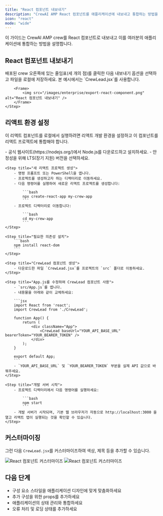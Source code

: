 ```yaml
---
title: "React 컴포넌트 내보내기"
description: "CrewAI AMP React 컴포넌트를 애플리케이션에 내보내고 통합하는 방법을 알아보세요"
icon: "react"
mode: "wide"
---
```


이 가이드는 CrewAI AMP crew를 React 컴포넌트로 내보내고 이를 여러분의 애플리케이션에 통합하는 방법을 설명합니다.

## React 컴포넌트 내보내기

<Steps>
    <Step title="컴포넌트 내보내기">
        배포된 crew 오른쪽에 있는 줄임표(세 개의 점)를 클릭한 다음 내보내기 옵션을 선택하고 파일을 로컬에 저장하세요. 본 예시에서는 `CrewLead.jsx`를 사용합니다.

        <Frame>
            <img src="/images/enterprise/export-react-component.png" alt="React 컴포넌트 내보내기" />
        </Frame>
    </Step>
</Steps>

## 리액트 환경 설정

이 리액트 컴포넌트를 로컬에서 실행하려면 리액트 개발 환경을 설정하고 이 컴포넌트를 리액트 프로젝트에 통합해야 합니다.

<Steps>
    <Step title="Node.js 설치">
        - 공식 웹사이트(https://nodejs.org/)에서 Node.js를 다운로드하고 설치하세요.
        - 안정성을 위해 LTS(장기 지원) 버전을 선택하세요.
    </Step>

    <Step title="새 리액트 프로젝트 생성">
        - 명령 프롬프트 또는 PowerShell을 엽니다.
        - 프로젝트를 생성하고자 하는 디렉터리로 이동하세요.
        - 다음 명령어를 실행하여 새로운 리액트 프로젝트를 생성합니다:

            ```bash
            npx create-react-app my-crew-app
            ```
        - 프로젝트 디렉터리로 이동합니다:
        
            ```bash
            cd my-crew-app
            ```
    </Step>

    <Step title="필요한 의존성 설치">
        ```bash
        npm install react-dom
        ```
    </Step>

    <Step title="CrewLead 컴포넌트 생성">
        - 다운로드한 파일 `CrewLead.jsx`를 프로젝트의 `src` 폴더로 이동하세요.
    </Step>

    <Step title="App.js를 수정하여 CrewLead 컴포넌트 사용">
        - `src/App.js`를 엽니다.
        - 내용물을 아래와 같이 교체하세요:

        ```jsx
        import React from 'react';
        import CrewLead from './CrewLead';

        function App() {
            return (
                <div className="App">
                    <CrewLead baseUrl="YOUR_API_BASE_URL" bearerToken="YOUR_BEARER_TOKEN" />
                </div>
            );
        }

        export default App;
        ```
        - `YOUR_API_BASE_URL` 및 `YOUR_BEARER_TOKEN` 부분을 실제 API 값으로 바꿔주세요.
    </Step>

    <Step title="개발 서버 시작">
        - 프로젝트 디렉터리에서 다음 명령어를 실행하세요:
        
            ```bash
            npm start
            ```
        - 개발 서버가 시작되며, 기본 웹 브라우저가 자동으로 http://localhost:3000 을 열고 리액트 앱이 실행되는 것을 확인할 수 있습니다.
    </Step>
</Steps>

## 커스터마이징

그런 다음 `CrewLead.jsx`를 커스터마이즈하여 색상, 제목 등을 추가할 수 있습니다.

<Frame>
    <img src="/images/enterprise/customise-react-component.png" alt="React 컴포넌트 커스터마이즈" />
</Frame>
<Frame>
    <img src="/images/enterprise/customise-react-component-2.png" alt="React 컴포넌트 커스터마이즈" />
</Frame>

## 다음 단계

- 구성 요소 스타일을 애플리케이션 디자인에 맞게 맞춤화하세요
- 추가 구성을 위한 props를 추가하세요
- 애플리케이션의 상태 관리와 통합하세요
- 오류 처리 및 로딩 상태를 추가하세요